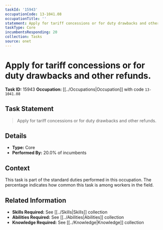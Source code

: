 ```yaml
---
taskId: '15943'
occupationCode: 13-1041.08
occupationTitle: ''
statement: Apply for tariff concessions or for duty drawbacks and other refunds.
taskType: Core
incumbentsResponding: 20
collection: Tasks
source: onet
---
```

# Apply for tariff concessions or for duty drawbacks and other refunds.

**Task ID:** 15943
**Occupation:** [[../Occupations|Occupation]] with code `13-1041.08`

## Task Statement

> Apply for tariff concessions or for duty drawbacks and other refunds.

## Details

- **Type:** Core
- **Performed By:** 20.0% of incumbents

## Context

This task is part of the standard duties performed in this occupation. The percentage indicates how common this task is among workers in the field.

## Related Information

- **Skills Required:** See [[../Skills|Skills]] collection
- **Abilities Required:** See [[../Abilities|Abilities]] collection
- **Knowledge Required:** See [[../Knowledge|Knowledge]] collection
